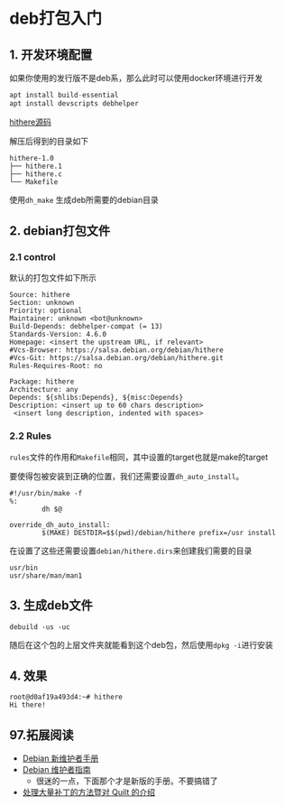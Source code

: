 # deb打包入门

## 1. 开发环境配置

如果你使用的发行版不是deb系，那么此时可以使用docker环境进行开发

```cpp
apt install build-essential
apt install devscripts debhelper
```

[hithere源码](https://wiki.debian.org/Packaging/Intro?action=AttachFile&do=view&target=hithere-1.0.tar.gz) 

解压后得到的目录如下

```shell
hithere-1.0
├── hithere.1
├── hithere.c
└── Makefile
```

使用`dh_make` 生成deb所需要的debian目录

## 2. debian打包文件

### 2.1 control

默认的打包文件如下所示
```shell
Source: hithere
Section: unknown
Priority: optional
Maintainer: unknown <bot@unknown>
Build-Depends: debhelper-compat (= 13)
Standards-Version: 4.6.0
Homepage: <insert the upstream URL, if relevant>
#Vcs-Browser: https://salsa.debian.org/debian/hithere
#Vcs-Git: https://salsa.debian.org/debian/hithere.git
Rules-Requires-Root: no

Package: hithere
Architecture: any
Depends: ${shlibs:Depends}, ${misc:Depends}
Description: <insert up to 60 chars description>
 <insert long description, indented with spaces>
```

### 2.2 Rules

`rules`文件的作用和`Makefile`相同，其中设置的target也就是make的target

要使得包被安装到正确的位置，我们还需要设置`dh_auto_install`。
```shell
#!/usr/bin/make -f
%:
        dh $@

override_dh_auto_install:
        $(MAKE) DESTDIR=$$(pwd)/debian/hithere prefix=/usr install
```

在设置了这些还需要设置`debian/hithere.dirs`来创建我们需要的目录

```shell
usr/bin
usr/share/man/man1
```

## 3. 生成deb文件

```shell
debuild -us -uc
```

随后在这个包的上层文件夹就能看到这个deb包，然后使用`dpkg -i`进行安装

## 4. 效果

```shell
root@d0af19a493d4:~# hithere 
Hi there!
```
## 97.拓展阅读
 * [Debian 新维护者手册](https://www.debian.org/doc/manuals/maint-guide/first.zh-cn.html)
 * [Debian 维护者指南](https://www.debian.org/doc/manuals/debmake-doc/index.zh-cn.html)
    * 很迷的一点，下面那个才是新版的手册。不要搞错了
 *  [处理大量补丁的方法暨对 Quilt 的介绍](https://users.suse.com/~agruen/quilt.pdf)  



